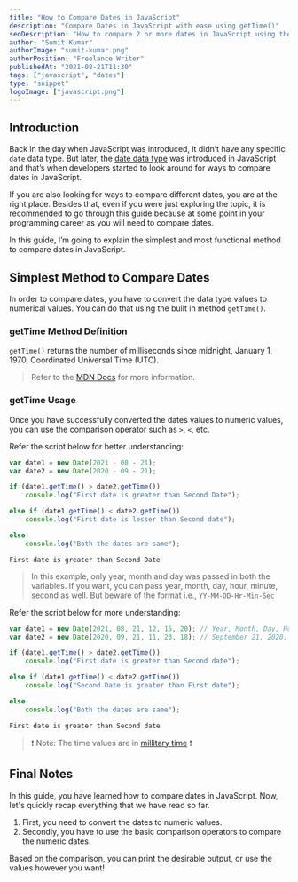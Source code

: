 ```yaml
---
title: "How to Compare Dates in JavaScript"
description: "Compare Dates in JavaScript with ease using getTime()"
seoDescription: "How to compare 2 or more dates in JavaScript using the getTime method. getTime definition and usage."
author: "Sumit Kumar"
authorImage: "sumit-kumar.png"
authorPosition: "Freelance Writer"
publishedAt: "2021-08-21T11:30"
tags: ["javascript", "dates"]
type: "snippet"
logoImage: ["javascript.png"]
---
```


## Introduction

Back in the day when JavaScript was introduced, it didn’t have any specific `date` data type. But later, the [date data type](https://developer.mozilla.org/en-US/docs/Web/JavaScript/Reference/Global_Objects/Date) was introduced in JavaScript and that’s when developers started to look around for ways to compare dates in JavaScript.

If you are also looking for ways to compare different dates, you are at the right place. Besides that, even if you were just exploring the topic, it is recommended to go through this guide because at some point in your programming career as you will need to compare dates.

In this guide, I’m going to explain the simplest and most functional method to compare dates in JavaScript.

## Simplest Method to Compare Dates

In order to compare dates, you have to convert the data type values to numerical values. You can do that using the built in method `getTime()`.

### getTime Method Definition

`getTime()` returns the number of milliseconds since midnight, January 1, 1970, Coordinated Universal Time (UTC).

> Refer to the [MDN Docs](https://developer.mozilla.org/en-US/docs/Web/JavaScript/Reference/Global_Objects/Date/getTime) for more information.

### getTime Usage

Once you have successfully converted the dates values to numeric values, you can use the comparison operator such as `>`, `<`, etc. 

Refer the script below for better understanding:

```javascript
var date1 = new Date(2021 - 08 - 21);
var date2 = new Date(2020 - 09 - 21);

if (date1.getTime() > date2.getTime())
    console.log("First date is greater than Second Date");

else if (date1.getTime() < date2.getTime())
    console.log("First date is lesser than Second date");

else
    console.log("Both the dates are same");
```

```bash:Output
First date is greater than Second Date
```

> In this example, only year, month and day was passed in both the variables. If you want, you can pass year, month, day, hour, minute, second as well. But beware of the format i.e., `YY-MM-DD-Hr-Min-Sec`

Refer the script below for more understanding:

```javascript
var date1 = new Date(2021, 08, 21, 12, 15, 20); // Year, Month, Day, Hour, Minute, Second
var date2 = new Date(2020, 09, 21, 11, 23, 18); // September 21, 2020, 11:23:18 AM

if (date1.getTime() > date2.getTime())
    console.log("First date is greater than Second date");

else if (date1.getTime() < date2.getTime())
    console.log("Second Date is greater than First date");

else
    console.log("Both the dates are same");
```

```bash:Output
First date is greater than Second date
```

> ❗ Note: The time values are in [millitary time](http://militarytimechart.com/) ❗

## Final Notes

In this guide, you have learned how to compare dates in JavaScript. Now, let's quickly recap everything that we have read so far. 

1. First, you need to convert the dates to numeric values. 
2. Secondly, you have to use the basic comparison operators to compare the numeric dates. 

Based on the comparison, you can print the desirable output, or use the values however you want!
